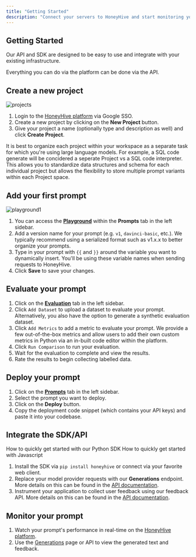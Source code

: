 ```yaml
---
title: "Getting Started"
description: "Connect your servers to HoneyHive and start monitoring your foundation models."
---
```


## Getting Started

Our API and SDK are designed to be easy to use and integrate with your existing infrastructure.

Everything you can do via the platform can be done via the API.

## Create a new project

![projects](/images/projects.png)

1. Login to the [HoneyHive platform](https://app.honeyhive.ai) via Google SSO.
2. Create a new project by clicking on the **New Project** button.
3. Give your project a name (optionally type and description as well) and click **Create Project**.

It is best to organize each project within your workspace as a separate task for which you're using large language models. For example, a SQL code generate will be concidered a seperate Project vs a SQL code interpreter. This allows you to standardize data structures and schema for each individual project but allows the flexibility to store multiple prompt variants within each Project space.

## Add your first prompt

![playground1](/images/playground1.png)

1. You can access the [**Playground**](https://app.honeyhive.ai/playground) within the **Prompts** tab in the left sidebar.
2. Add a version name for your prompt (e.g. `v1`, `davinci-basic`, etc.). We typically recommend using a serialized format such as v1.x.x to better organize your prompts.
3. Type in your prompt with `{{` and `}}` around the variable you want to dynamically insert. You'll be using these variable names when sending requests to HoneyHive.
4. Click **Save** to save your changes.

## Evaluate your prompt

1. Click on the [**Evaluation**](https://app.honeyhive.ai/evaluate) tab in the left sidebar.
2. Click `Add Dataset` to upload a dataset to evaluate your prompt. Alternatively, you also have the option to generate a synthetic evaluation dataset.
3. Click `Add Metrics` to add a metric to evaluate your prompt. We provide a few out-of-the-box metrics and allow users to add their own custom metrics in Python via an in-built code editor within the platform.
4. Click `Run Comparison` to run your evaluation.
5. Wait for the evaluation to complete and view the results.
6. Rate the results to begin collecting labelled data.

## Deploy your prompt

1. Click on the [**Prompts**](https://app.honeyhive.ai/prompts) tab in the left sidebar.
2. Select the prompt you want to deploy.
3. Click on the **Deploy** button.
4. Copy the deployment code snippet (which contains your API keys) and paste it into your codebase.

## Integrate the SDK/API

<CardGroup>
  <Card title="Python Quickstart" icon="rectangle-terminal" href="/python-quickstart">
    How to quickly get started with our Python SDK
  </Card>
  <Card title="Javascript Quickstart" icon="rectangle-terminal" href="/js-quickstart">
    How to quickly get started with Javascript
  </Card>
</CardGroup>

1. Install the SDK via `pip install honeyhive` or connect via your favorite web client.
2. Replace your model provider requests with our **Generations** endpoint. More details on this can be found in the [API documentation](/api-reference/generations).
3. Instrument your application to collect user feedback using our feedback API. More details on this can be found in the [API documentation](/api-reference/feedback).

## Monitor your prompt

1. Watch your prompt's performance in real-time on the [HoneyHive platform](https://app.honeyhive.ai/dashboard).
2. Use the [Generations](https://app.honeyhive.ai/datasets/generations) page or API to view the generated text and feedback.
